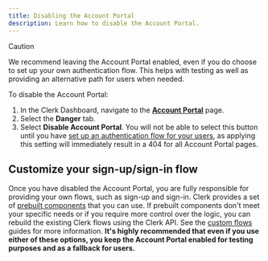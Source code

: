 ```yaml
---
title: Disabling the Account Portal
description: Learn how to disable the Account Portal.
---
```


> [!CAUTION]
> We recommend leaving the Account Portal enabled, even if you do choose to set up your own authentication flow. This helps with testing as well as providing an alternative path for users when needed.

To disable the Account Portal:

1. In the Clerk Dashboard, navigate to the [**Account Portal**](https://dashboard.clerk.com/last-active?path=account-portal) page.
1. Select the **Danger** tab.
1. Select **Disable Account Portal**. You will not be able to select this button until you have [set up an authentication flow for your users](#customize-your-sign-up-sign-in-flow), as applying this setting will immediately result in a 404 for all Account Portal pages.

## Customize your sign-up/sign-in flow

Once you have disabled the Account Portal, you are fully responsible for providing your own flows, such as sign-up and sign-in. Clerk provides a set of [prebuilt components](/docs/components/overview) that you can use. If prebuilt components don't meet your specific needs or if you require more control over the logic, you can rebuild the existing Clerk flows using the Clerk API. See the [custom flows](/docs/custom-flows/overview) guides for more information. **It's highly recommended that even if you use either of these options, you keep the Account Portal enabled for testing purposes and as a fallback for users.**
